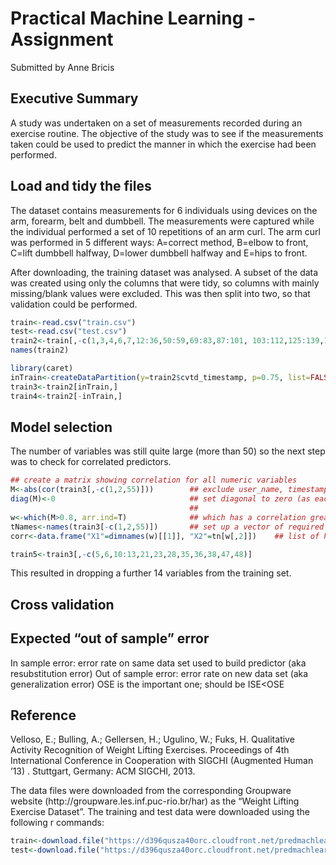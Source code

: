 # Practical Machine Learning - Assignment
Submitted by Anne Bricis

## Executive Summary
A study was undertaken on a set of measurements recorded during an exercise routine.  The objective of the study was to see if the measurements taken could be used to predict the manner in which the exercise had been performed.


## Load and tidy the files
The dataset contains measurements for 6 individuals using devices on the arm, forearm, belt and dumbbell.  The measurements were captured while the individual performed a set of 10 repetitions of an arm curl.  The arm curl was performed in 5 different ways: A=correct method, B=elbow to front, C=lift dumbbell halfway, D=lower dumbbell halfway and E=hips to front.  

After downloading, the training dataset was analysed.  A subset of the data was created using only the columns that were tidy, so columns with mainly missing/blank values were excluded.  This was then split into two, so that validation could be performed.
```r
train<-read.csv("train.csv")
test<-read.csv("test.csv")
train2<-train[,-c(1,3,4,6,7,12:36,50:59,69:83,87:101, 103:112,125:139,141:150)]
names(train2)

library(caret)
inTrain<-createDataPartition(y=train2$cvtd_timestamp, p=0.75, list=FALSE)
train3<-train2[inTrain,]
train4<-train2[-inTrain,]
```

## Model selection
The number of variables was still quite large (more than 50) so the next step was to check for correlated predictors.
```r
## create a matrix showing correlation for all numeric variables
M<-abs(cor(train3[,-c(1,2,55)]))        ## exclude user_name, timestamp and classe
diag(M)<-0                              ## set diagonal to zero (as each var has correlation of 1 with itself) 
                                        ##                                      as need to check probability
w<-which(M>0.8, arr.ind=T)              ## which has a correlation greater than 0.8
tNames<-names(train3[-c(1,2,55)])       ## set up a vector of required names
corr<-data.frame("X1"=dimnames(w)[[1]], "X2"=tn[w[,2]])    ## list of highly correlated variables

train5<-train3[,-c(5,6,10:13,21,23,28,35,36,38,47,48)]
```

This resulted in dropping a further 14 variables from the training set.


## Cross validation



## Expected "out of sample" error
In sample error: error rate on same data set used to build predictor (aka resubstitution error)
Out of sample error: error rate on new data set (aka generalization error)
OSE is the important one; should be ISE<OSE


## Reference
Velloso, E.; Bulling, A.; Gellersen, H.; Ugulino, W.; Fuks, H. Qualitative Activity Recognition of Weight Lifting Exercises. Proceedings of 4th International Conference in Cooperation with SIGCHI (Augmented Human '13) . Stuttgart, Germany: ACM SIGCHI, 2013.

The data files were downloaded from the corresponding Groupware website (http://groupware.les.inf.puc-rio.br/har) as the "Weight Lifting Exercise Dataset".  The training and test data were downloaded using the following r commands:
```r
train<-download.file("https://d396qusza40orc.cloudfront.net/predmachlearn/pml-training.csv", "train.csv")
test<-download.file("https://d396qusza40orc.cloudfront.net/predmachlearn/pml-testing.csv", "test.csv")
```